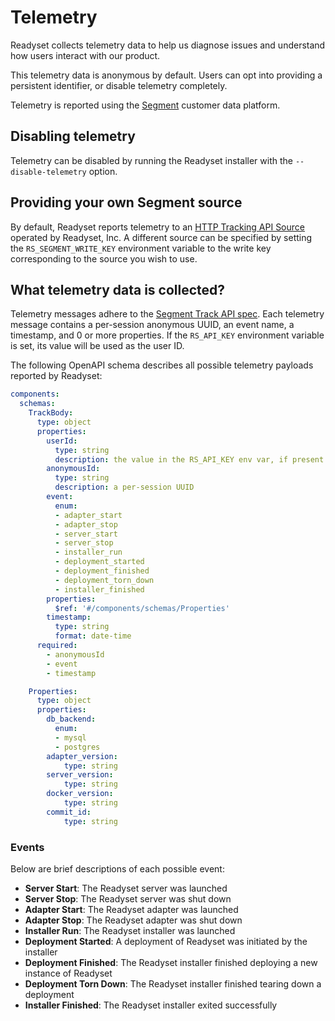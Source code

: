 # Telemetry

Readyset collects telemetry data to help us diagnose issues and understand how users interact with our product.

This telemetry data is anonymous by default. Users can opt into providing a persistent identifier, or disable telemetry completely.

Telemetry is reported using the [Segment](https://segment.com) customer data platform.


## Disabling telemetry

Telemetry can be disabled by running the Readyset installer with the `--disable-telemetry` option.


## Providing your own Segment source

By default, Readyset reports telemetry to an [HTTP Tracking API Source](https://segment.com/docs/connections/sources/catalog/libraries/server/http-api/) operated by Readyset, Inc. A different source can be specified by setting the `RS_SEGMENT_WRITE_KEY` environment variable to the write key corresponding to the source you wish to use.


## What telemetry data is collected?

Telemetry messages adhere to the [Segment Track API spec](https://segment.com/docs/connections/spec/track/). Each telemetry message contains a per-session anonymous UUID, an event name, a timestamp, and 0 or more properties. If the `RS_API_KEY` environment variable is set, its value will be used as the user ID.

The following OpenAPI schema describes all possible telemetry payloads reported by Readyset:

```yaml
components:
  schemas:
    TrackBody:
      type: object
      properties:
        userId:
          type: string
          description: the value in the RS_API_KEY env var, if present
        anonymousId:
          type: string
          description: a per-session UUID
        event:
          enum:
          - adapter_start
          - adapter_stop
          - server_start
          - server_stop
          - installer_run
          - deployment_started
          - deployment_finished
          - deployment_torn_down
          - installer_finished
        properties:
          $ref: '#/components/schemas/Properties'
        timestamp:
          type: string
          format: date-time
      required:
        - anonymousId
        - event
        - timestamp

    Properties:
      type: object
      properties:
        db_backend:
          enum:
          - mysql
          - postgres
        adapter_version:
            type: string
        server_version:
            type: string
        docker_version:
            type: string
        commit_id:
            type: string
```

### Events
Below are brief descriptions of each possible event:
- **Server Start**: The Readyset server was launched
- **Server Stop**: The Readyset server was shut down
- **Adapter Start**: The Readyset adapter was launched
- **Adapter Stop**: The Readyset adapter was shut down
- **Installer Run**: The Readyset installer was launched
- **Deployment Started**: A deployment of Readyset was initiated by the installer
- **Deployment Finished**: The Readyset installer finished deploying a new instance of Readyset
- **Deployment Torn Down**: The Readyset installer finished tearing down a deployment
- **Installer Finished**: The Readyset installer exited successfully
